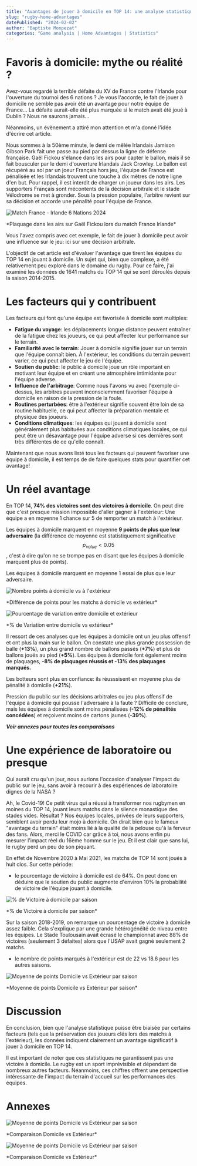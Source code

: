 ```yaml
---
title: "Avantages de jouer à domicile en TOP 14: une analyse statistique"
slug: "rugby-home-advantages"
datePublished: "2024-02-02"
author: "Baptiste Monpezat"
categories: "Game analysis | Home Advantages | Statistics"
---
```


 
# Favoris à domicile: mythe ou réalité ? 

Avez-vous regardé la terrible défaite du XV de France contre l'Irlande pour l'ouverture du tournoi des 6 nations ?
Je vous l'accorde, le fait de jouer à domicile ne semble pas avoir été un avantage pour notre équipe de France...
La défaite aurait-elle été plus marquée si le match avait été joué à Dublin ? Nous ne saurons jamais... 

Néanmoins, un évènement a attiré mon attention et m'a donné l'idée d'écrire cet article. 

Nous sommes à la 50ème minute, le demi de mêlée Irlandais Jamison Gibson Park fait une passe au pied par dessus la ligne de défense 
française. Gaël Fickou s'élance dans les airs pour capter le ballon, mais il se fait bousculer par le demi d'ouverture Irlandais Jack Crowley.
Le ballon est récupéré au sol par un joeur Français hors jeu, l'équipe de France est pénalisée et les Irlandais trouvent une touche 
à dix mètres de notre ligne d'en but. Pour rappel, il est interdit de charger un joueur dans les airs. Les supporters Français sont mécontents de la décision arbitrale 
et le stade Vélodrome se met à gronder. Sous la pression populaire, l'arbitre revient sur sa décision et accorde une pénalité 
pour l'équipe de France.  

![Match France - Irlande 6 Nations 2024](../images/home_away_advantage/france_irlande.png)
<div class="center-em">
*Plaquage dans les airs sur Gaël Fickou lors du match France Irlande*
</div>


Vous l'avez compris avec cet exemple, le fait de jouer à domicile peut avoir une influence sur le jeu: ici sur une décision arbitrale. 

L'objectif de cet article est d'évaluer l'avantage que tirent les équipes du TOP 14 en jouant à domicile.
Un sujet qui, bien que complexe, a été relativement peu exploré dans le domaine du rugby.
Pour ce faire, j'ai examiné les données de 1641 matchs du TOP 14 qui se sont déroulés depuis la saison 2014-2015.


# Les facteurs qui y contribuent 

Les facteurs qui font qu'une équipe est favorisée à domicile sont multiples: 
- **Fatigue du voyage**: les déplacements longue distance peuvent entraîner de la fatigue chez les joueurs, 
ce qui peut affecter leur performance sur le terrain.
- **Familiarité avec le terrain**: Jouer à domicile signifie jouer sur un terrain que l'équipe connaît bien. À l'extérieur, 
les conditions du terrain peuvent varier, ce qui peut affecter le jeu de l'équipe.
- **Soutien du public**: le public à domicile joue un rôle important en motivant leur équipe 
et en créant une atmosphère intimidante pour l'équipe adverse.
- **Influence de l'arbitrage**: Comme nous l'avons vu avec l'exemple ci-dessus, les arbitres peuvent inconsciemment favoriser 
l'équipe à domicile en raison de la pression de la foule.
- **Routines perturbées**: être à l'extérieur signifie souvent être loin de sa routine habituelle,
ce qui peut affecter la préparation mentale et physique des joueurs.
- **Conditions climatiques**: les équipes qui jouent à domicile sont généralement plus habituées 
aux conditions climatiques locales, ce qui peut être un désavantage pour l'équipe adverse si ces dernières sont 
très différentes de ce qu'elle connaît.

Maintenant que nous avons listé tous les facteurs qui peuvent favoriser une équipe à domicile, il est temps de 
de faire quelques stats pour quantifier cet avantage! 

# Un réel avantage 

En TOP 14, **74% des victoires sont des victoires à domicile**. On peut dire que c'est presque mission impossible d'aller gagner 
à l'extérieur: Une équipe a en moyenne 1 chance sur 5 de remporter un match à l'extérieur. 

Les équipes à domicile marquent en moyenne **9 points de plus que leur adversaire** (la différence de moyenne est statistiquement 
significative $$ p_{value}<0.05 $$, c'est à dire qu'on ne se trompe pas en disant que les équipes à domicile marquent plus de points).

Les équipes à domicile marquent en moyenne 1 essai de plus que leur adversaire. 

![Nombre points à domicile vs à l'extérieur](../images/home_away_advantage/scores_home_away.png)
<div class="center-em">
*Différence de points pour les matchs à domicile vs extérieur*
</div>


![Pourcentage de variation entre domicile et extérieur](../images/home_away_advantage/variation_home_away.png)
<div class="center-em">
*% de Variation entre domicile vs extérieur*
</div>

Il ressort de ces analyses que les équipes à domicile ont un jeu plus offensif et ont plus la main sur le ballon. 
On constate une plus grande possession de balle (**+13%**), un plus grand nombre de ballons passés (**+7%**) et plus de ballons 
joués au pied (**+5%**). Les équipes à domicile font également moins de plaquages, **-8% de plaquages réussis et -13% des plaquages manqués.** 

Les botteurs sont plus en confiance: ils réusssisent en moyenne plus de pénalité à domicile (**+21%**).

Pression du public sur les décisions arbitrales ou jeu plus offensif de l'équipe à domicile qui pousse l'adversaire 
à la faute ? Difficile de conclure, mais les équipes à domicile sont moins pénalisées (**-12% de pénalités concédées**) et reçoivent moins de cartons jaunes (**-39%**).

***Voir annexes pour toutes les comparaisons***

# Une expérience de laboratoire ou presque

Qui aurait cru qu'un jour, nous aurions l'occasion d'analyser l'impact du public sur le jeu, 
sans avoir à recourir à des expériences de laboratoire dignes de la NASA ? 

Ah, le Covid-19! Ce petit virus qui a réussi à transformer nos rugbymen en moines du TOP 14, 
jouant leurs matchs dans le silence monastique des stades vides.
Résultat ? Nos équipes locales, privées de leurs supporters, semblent avoir perdu leur mojo à domicile.
On dirait bien que le fameux "avantage du terrain" était moins lié à la qualité de la pelouse qu'à la ferveur des fans. 
Alors, merci le COVID car grâce à toi, nous avons enfin pu mesurer l'impact réel du 16ème homme sur le jeu. 
Et il est clair que sans lui, le rugby perd un peu de son piquant.

En effet de Novembre 2020 à Mai 2021, les matchs de TOP 14 sont joués à huit clos. 
Sur cette période:
- le pourcentage de victoire à domicile est de 64%. On peut donc en déduire que le soutien du 
public augmente d'environ 10% la probabilité de victoire de l'équipe jouant à domicile. 

![% de Victoire à domicile par saison](../images/home_away_advantage/years_victory.png)
<div class="center-em">
*% de Victoire à domicile par saison*
</div>

Sur la saison 2018-2019, on remarque un pourcentage de victoire à domicile assez faible. Cela s'explique par une grande 
hétérogénéité de niveau entre les équipes. Le Stade Toulousain avait écrasé le championnat avec 88% de victoires (seulement 3 défaites)
alors que l'USAP avait gagné seulement 2 matchs. 

- le nombre de points marqués à l'extérieur est de 22 vs 18.6 pour les autres saisons.

![Moyenne de points Domicile vs Extérieur par saison](../images/home_away_advantage/years_score.png)
<div class="center-em">
*Moyenne de points Domicile vs Extérieur par saison*
</div>


# Discussion 

En conclusion, bien que l'analyse statistique puisse être biaisée par certains facteurs (tels que la préservation des joueurs clés lors des matchs à l'extérieur),
les données indiquent clairement un avantage significatif à jouer à domicile en TOP 14. 

Il est important de noter que ces statistiques ne garantissent pas une victoire à domicile. 
Le rugby est un sport imprévisible et dépendant de nombreux autres facteurs.
Néanmoins, ces chiffres offrent une perspective intéressante de l'impact du terrain d'accueil sur les performances des équipes.


# Annexes 

![Moyenne de points Domicile vs Extérieur par saison](../images/home_away_advantage/stats_diff.jpg)
<div class="center-em">
*Comparaison Domicile vs Extérieur*
</div>

![Moyenne de points Domicile vs Extérieur par saison](../images/home_away_advantage/stats_table.png)
<div class="center-em">
*Comparaison Domicile vs Extérieur*
</div>

